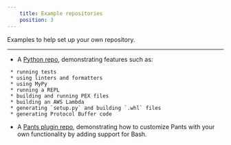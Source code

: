 ```yaml
---
    title: Example repositories
    position: 3
---
```


Examples to help set up your own repository.

---

* A [Python repo](https://github.com/pantsbuild/example-python), demonstrating features such as:
```
 * running tests
 * using linters and formatters
 * using MyPy
 * running a REPL
 * building and running PEX files
 * building an AWS Lambda
 * generating `setup.py` and building `.whl` files
 * generating Protocol Buffer code

```

* A [Pants plugin repo](https://github.com/pantsbuild/example-plugin), demonstrating how to customize Pants with your own functionality by adding support for Bash.
